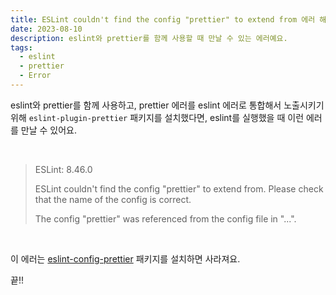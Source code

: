 ```yaml
---
title: ESLint couldn't find the config "prettier" to extend from 에러 해결하기
date: 2023-08-10
description: eslint와 prettier를 함께 사용할 때 만날 수 있는 에러예요.
tags:
  - eslint
  - prettier
  - Error
---
```


eslint와 prettier를 함께 사용하고, prettier 에러를 eslint 에러로 통합해서 노출시키기 위해 `eslint-plugin-prettier` 패키지를 설치했다면, eslint를 실행했을 때 이런 에러를 만날 수 있어요.

<br />

> ESLint: 8.46.0
>
> ESLint couldn't find the config "prettier" to extend from. Please check that the name of the config is correct.
>
> The config "prettier" was referenced from the config file in "...".

<br />

이 에러는 [eslint-config-prettier](https://www.npmjs.com/package/eslint-config-prettier) 패키지를 설치하면 사라져요.

끝!!
